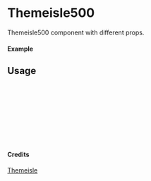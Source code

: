 
<Meta of={Themeisle500} title="Themeisle/Themeisle500" />

# Themeisle500

Themeisle500 component with different props.

#### Example

<Canvas of={Themeisle500.Primary} />

## Usage

```ts
import { Themeisle500 } from "yadl-ui";

const Example = () => {
  return (
      <Themeisle500 />
  );
};

export default Example;
```

#### Credits
[Themeisle](https://themeisle.com/illustrations)
